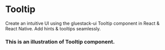 
# Tooltip

Create an intuitive UI using the gluestack-ui Tooltip component in React & React Native. Add hints & tooltips seamlessly.


### This is an illustration of Tooltip component.
<!-- Failed to load CodePreviewer for Example:1 -->
